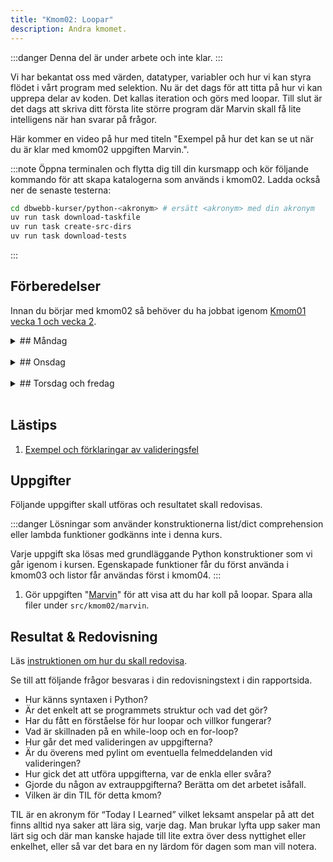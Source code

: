 ```yaml
---
title: "Kmom02: Loopar" 
description: Andra kmomet.
---
```




:::danger
Denna del är under arbete och inte klar.
:::

Vi har bekantat oss med värden, datatyper, variabler och hur vi kan styra flödet i vårt program med selektion. Nu är det dags för att titta på hur vi kan upprepa delar av koden. Det kallas iteration och görs med loopar. Till slut är det dags att skriva ditt första lite större program där Marvin skall få lite intelligens när han svarar på frågor.

Här kommer en video på hur med titeln "Exempel på hur det kan se ut när du är klar med kmom02 uppgiften Marvin.".

:::note
Öppna terminalen och flytta dig till din kursmapp och kör följande kommando för att skapa katalogerna som används i kmom02. Ladda också ner de senaste testerna:

```bash
cd dbwebb-kurser/python-<akronym> # ersätt <akronym> med din akronym
uv run task download-taskfile
uv run task create-src-dirs
uv run task download-tests
```
:::


## Förberedelser
Innan du börjar med kmom02 så behöver du ha jobbat igenom [Kmom01 vecka 1 och vecka 2](/website/kmom/kmom01).
<br/>


<details>
<summary>
## Måndag
</summary>

:::tip
När du ska jobba med kursen är det lättast om du öppnar VSCode från terminalen innan du börjar jobba.

```bash
cd dbwebb-kurser/python-<din akronym>
code .
```

Använd `practice` mappen i kmom02 katalogen för att skriva övningskod.
:::

### Programmeringsregler i python

Skumma igenom [How to write beautiful python code with PEP 8](https://realpython.com/python-pep8/) för att få ett hum om regler vi följer när vi skriver Python kod. Läs t.o.m. "Programming recommendations". **Tips** skriv en sammanfattning av de viktigaste reglerna.


#### Att göra

<Steps>
1. Läs och jobba igenom följande kapitel i boken (alternativt kolla på videorna):
    * Ch5 Iteration
    * Ch6 Strings

    :::tip
    Det räcker inte med att bara läsa. Du är klar med boken när du förstår vad som står i den och kan köra koden själv. Utforska och experimentera med koden. Gör övningarna i boken. Testa ändra saker och se vad som händer. Det är så du lär dig.
    :::

1. Mer material om loopar. En del repetition från boken och en del nytt.
    - Jobba igenom artikeln "[Introduktion till loopar](/website/laromaterial/övning/loopar)" för att träna på loopar i Python. Python-interpretatorn används för att testa koden. Vill du spara någon del av koden så gör du det under `src/kmom02/practice`.

1. Följ och arbeta igenom "[FizzBuzz med pseudokod](/website/laromaterial/övning/fizzbuzz-med-pseudokod)" för att se hur man kan bryta ner ett problem i delproblem och formulera lösningar i pseudokod som slutligen översätts till Python.

1. Läs igenom artikeln/övningen "[Felhantering i Python](/website/laromaterial/övning/felhantering)". I den här artikeln lär du dig att hantera fel som uppstår under exekvering och förhindra ditt program från att krascha.

</Steps>


</details>
<br/>




<details>
<summary>
## Onsdag
</summary>
Jobba igenom [seminarium kmom02](/website/laromaterial/seminarium/kmom02). Det görs på onsdagens lektion.
</details>
<br/>





<details>
<summary>
## Torsdag och fredag
</summary>


### Att göra

<Steps>
1. Läs [Hur man tänker som en programmerare och problemlösare](/coachen/tank-som-programmerare). Sammanfattning av en artikel som diskuterar hur man tänker som en programmerare.

1. Kolla på bilden [My code isn't working](/image/python/code_not_working.jpg). Spara bilden för att underlätta när saker går fel.

1. Läs om de olika sätten vi kan formatera strängar i [Python String Formatting Best Practices](https://realpython.com/python-string-formatting/). I kursen använder vi "New Style" eller "f-Strings".
</Steps>

</details>
<br/>


## Lästips

1. [Exempel och förklaringar av valideringsfel](https://github.com/dbwebb-se/python/issues/46)


## Uppgifter

Följande uppgifter skall utföras och resultatet skall redovisas.

:::danger
Lösningar som använder konstruktionerna list/dict comprehension eller lambda funktioner godkänns inte i denna kurs.

Varje uppgift ska lösas med grundläggande Python konstruktioner som vi går igenom i kursen. Egenskapade funktioner får du först använda i kmom03 och listor får användas först i kmom04.
:::
1. Gör uppgiften "[Marvin](/website/laromaterial/uppgift/???)" för att visa att du har koll på loopar. Spara alla filer under `src/kmom02/marvin`.



## Resultat & Redovisning
Läs [instruktionen om hur du skall redovisa](/website/laromaterial/instruktion/resultat-och-redovisning).

Se till att följande frågor besvaras i din redovisningstext i din rapportsida.

- Hur känns syntaxen i Python?
- Är det enkelt att se programmets struktur och vad det gör?
- Har du fått en förståelse för hur loopar och villkor fungerar?
- Vad är skillnaden på en while-loop och en for-loop?
- Hur går det med valideringen av uppgifterna?
- Är du överens med pylint om eventuella felmeddelanden vid valideringen?
- Hur gick det att utföra uppgifterna, var de enkla eller svåra?
- Gjorde du någon av extrauppgifterna? Berätta om det arbetet isåfall.
- Vilken är din TIL för detta kmom?

TIL är en akronym för “Today I Learned” vilket leksamt anspelar på att det finns alltid nya saker att lära sig, varje dag. Man brukar lyfta upp saker man lärt sig och där man kanske hajade till lite extra över dess nyttighet eller enkelhet, eller så var det bara en ny lärdom för dagen som man vill notera.

